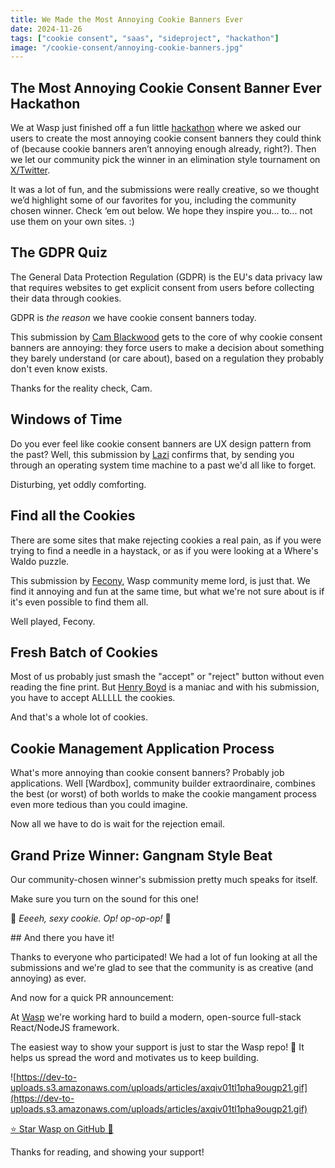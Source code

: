 ```yaml
---
title: We Made the Most Annoying Cookie Banners Ever
date: 2024-11-26
tags: ["cookie consent", "saas", "sideproject", "hackathon"] 
image: "/cookie-consent/annoying-cookie-banners.jpg"
---
```


## The Most Annoying Cookie Consent Banner Ever Hackathon

We at Wasp just finished off a fun little [hackathon](https://docs.opensaas.sh/blog/2024-10-10-most-annoying-cookie-banner-contest/) where we asked our users to create the most annoying cookie consent banners they could think of (because cookie banners aren’t annoying enough already, right?). Then we let our community pick the winner in an elimination style tournament on [X/Twitter](https://x.com/wasp_lang).

It was a lot of fun, and the submissions were really creative, so we thought we’d highlight some of our favorites for you, including the community chosen winner. Check ‘em out below. We hope they inspire you... to... not use them on your own sites. :)

## The GDPR Quiz

The General Data Protection Regulation (GDPR) is the EU's data privacy law that requires websites to get explicit consent from users before collecting their data through cookies.

GDPR is _the reason_ we have cookie consent banners today.

This submission by [Cam Blackwood](https://www.tiktok.com/@cameronblackwoodcode/) gets to the core of why cookie consent banners are annoying: they force users to make a decision about something they barely understand (or care about), based on a regulation they probably don't even know exists.

Thanks for the reality check, Cam.

<VideoPlayer src="/cookie-banner-hackathon/295-camblackwood.mp4" />

## Windows of Time

Do you ever feel like cookie consent banners are UX design pattern from the past? Well, this submission by [Lazi](https://github.com/Lezzz) confirms that, by sending you through an operating system time machine to a past we'd all like to forget.

Disturbing, yet oddly comforting.

<VideoPlayer src="/cookie-banner-hackathon/300-lezzz-sound.mp4" />

## Find all the Cookies

There are some sites that make rejecting cookies a real pain, as if you were trying to find a needle in a haystack, or as if you were looking at a Where's Waldo puzzle.

This submission by [Fecony](https://github.com/fecony), Wasp community meme lord, is just that. We find it annoying and fun at the same time, but what we're not sure about is if it's even possible to find them all.

Well played, Fecony.

<VideoPlayer src="/cookie-banner-hackathon/302-fecony-whereda.mp4" />

## Fresh Batch of Cookies

Most of us probably just smash the "accept" or "reject" button without even reading the fine print. But [Henry Boyd](https://github.com/henry-boyd) is a maniac and with his submission, you have to accept ALLLLL the cookies.

And that's a whole lot of cookies.

<VideoPlayer src="/cookie-banner-hackathon/296-henryboyd.mp4" />

## Cookie Management Application Process

What's more annoying than cookie consent banners? Probably job applications. Well [Wardbox], community builder extraordinaire, combines the best (or worst) of both worlds to make the cookie mangament process even more tedious than you could imagine.

Now all we have to do is wait for the rejection email.

<VideoPlayer src="/cookie-banner-hackathon/286-wardbox.mp4" />

## Grand Prize Winner: Gangnam Style Beat

Our community-chosen winner's submission pretty much speaks for itself. 

Make sure you turn on the sound for this one!

🎤 _Eeeeh, sexy cookie. Op! op-op-op!_ 🎵

<VideoPlayer src="/cookie-banner-hackathon/285-3umaGH-gangnam.mp4" />
## And there you have it!

Thanks to everyone who participated! We had a lot of fun looking at all the submissions and we're glad to see that the community is as creative (and annoying) as ever.

And now for a quick PR announcement:

At [Wasp](https://wasp.sh/) we're working hard to build a modern, open-source full-stack React/NodeJS framework.

The easiest way to show your support is just to star the Wasp repo! 🐝 It helps us spread the word and motivates us to keep building.

![https://dev-to-uploads.s3.amazonaws.com/uploads/articles/axqiv01tl1pha9ougp21.gif](https://dev-to-uploads.s3.amazonaws.com/uploads/articles/axqiv01tl1pha9ougp21.gif)

<div className="cta">
  <a href="https://github.com/wasp-lang/wasp" target="_blank" rel="noopener noreferrer">
    ⭐️ Star Wasp on GitHub 💪
  </a>
</div>

Thanks for reading, and showing your support!

